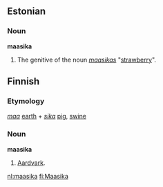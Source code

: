 ==Estonian==

===Noun===
'''maasika'''

# The genitive of the noun ''[[maasikas]]'' "[[strawberry]]".

==Finnish==

===Etymology===

''[[maa#Finnish|maa]]'' [[earth]] + ''[[sika#Finnish|sika]]'' [[pig]], [[swine]]

===Noun===
'''maasika'''

# [[Aardvark]].

[[nl:maasika]]
[[fi:Maasika]]